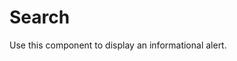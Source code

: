 
<Meta title="Design System/Molecules/AlgoliaSearch" component={AlgoliaSearch} />

# Search

Use this component to display an informational alert.

<Canvas>
  <Story name="Search Input">
    <AlgoliaSearch
      indexName="wds_dev_searchable_posts"
      useHistory={true}
      className="p-12"
    />
  </Story>
</Canvas>
